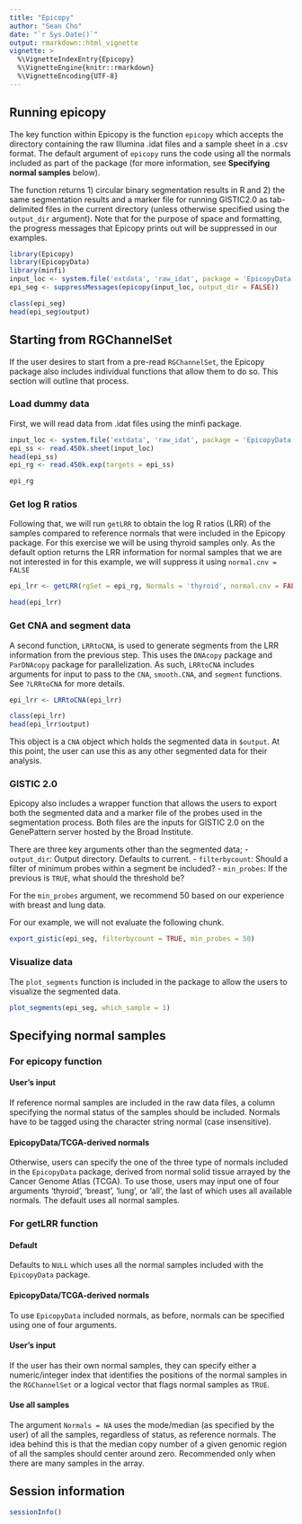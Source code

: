 ```yaml
---
title: "Epicopy"
author: "Sean Cho"
date: "`r Sys.Date()`"
output: rmarkdown::html_vignette
vignette: >
  %\VignetteIndexEntry{Epicopy}
  %\VignetteEngine{knitr::rmarkdown}
  %\VignetteEncoding{UTF-8}
---
```


## Running epicopy

The key function within Epicopy is the function `epicopy` which accepts the directory containing the raw Illumina .idat files and a sample sheet in a .csv format. The default argument of `epicopy` runs the code using all the normals included as part of the package (for more information, see **Specifying normal samples** below). 

The function returns 1) circular binary segmentation results in R and 2) the same segmentation results and a marker file for running GISTIC2.0 as tab-delimited files in the current directory (unless otherwise specified using the `output_dir` argument). Note that for the purpose of space and formatting, the progress messages that Epicopy prints out will be suppressed in our examples.

```r
library(Epicopy)
library(EpicopyData)
library(minfi)
input_loc <- system.file('extdata', 'raw_idat', package = 'EpicopyData')
epi_seg <- suppressMessages(epicopy(input_loc, output_dir = FALSE))
```

```r
class(epi_seg)
head(epi_seg$output)
```

## Starting from RGChannelSet

If the user desires to start from a pre-read `RGChannelSet`, the Epicopy package also includes individual functions that allow them to do so. This section will outline that process.

### Load dummy data

First, we will read data from .idat files using the minfi package.

```r
input_loc <- system.file('extdata', 'raw_idat', package = 'EpicopyData')
epi_ss <- read.450k.sheet(input_loc)
head(epi_ss)
epi_rg <- read.450k.exp(targets = epi_ss)
```

```r
epi_rg
```

### Get log R ratios

Following that, we will run `getLRR` to obtain the log R ratios (LRR) of the samples compared to reference normals that were included in the Epicopy package. For this exercise we will be using thyroid samples only. As the default option returns the LRR information for normal samples that we are not interested in for this example, we will suppress it using `normal.cnv = FALSE`

```r
epi_lrr <- getLRR(rgSet = epi_rg, Normals = 'thyroid', normal.cnv = FALSE)
```

```r
head(epi_lrr)
```

### Get CNA and segment data

A second function, `LRRtoCNA`, is used to generate segments from the LRR information from the previous step. This uses the `DNAcopy` package and `ParDNAcopy` package for parallelization. As such, `LRRtoCNA` includes arguments for input to pass to the `CNA`, `smooth.CNA`, and `segment` functions. See `?LRRtoCNA` for more details.

```r
epi_lrr <- LRRtoCNA(epi_lrr)
```

```r
class(epi_lrr)
head(epi_lrr$output)
```

This object is a `CNA` object which holds the segmented data in `$output`. At this point, the user can use this as any other segmented data for their analysis.

### GISTIC 2.0

Epicopy also includes a wrapper function that allows the users to export both the segmented data and a marker file of the probes used in the segmentation process. Both files are the inputs for GISTIC 2.0 on the GenePattern server hosted by the Broad Institute.

There are three key arguments other than the segmented data;
- `output_dir`: Output directory. Defaults to current.
- `filterbycount`: Should a filter of minimum probes within a segment be included?
- `min_probes`: If the previous is `TRUE`, what should the threshold be?

For the `min_probes` argument, we recommend 50 based on our experience with breast and lung data.

For our example, we will not evaluate the following chunk.

```r
export_gistic(epi_seg, filterbycount = TRUE, min_probes = 50)
```

### Visualize data

The `plot_segments` function is included in the package to allow the users to visualize the segmented data.

```r
plot_segments(epi_seg, which_sample = 1)
```

## Specifying normal samples

### For epicopy function

#### User's input
If reference normal samples are included in the raw data files, a column specifying the normal status of the samples should be included. Normals have to be tagged using the character string normal (case insensitive).  

#### EpicopyData/TCGA-derived normals
Otherwise, users can specify the one of the three type of normals included in the `EpicopyData` package, derived from normal solid tissue arrayed by the Cancer Genome Atlas (TCGA). To use those, users may input one of four arguments 'thyroid', 'breast', 'lung', or 'all', the last of which uses all available normals. The default uses all normal samples.

### For getLRR function

#### Default
Defaults to `NULL` which uses all the normal samples included with the `EpicopyData` package.

#### EpicopyData/TCGA-derived normals
To use `EpicopyData` included normals, as before, normals can be specified using one of four arguments. 

#### User's input
If the user has their own normal samples, they can specify either a numeric/integer index that identifies the positions of the normal samples in the `RGChannelSet` or a logical vector that flags normal samples as `TRUE`.

#### Use all samples
The argument `Normals = NA` uses the mode/median (as specified by the user) of all the samples, regardless of status, as reference normals. The idea behind this is that the median copy number of a given genomic region of all the samples should center around zero. Recommended only when there are many samples in the array.

## Session information

```r
sessionInfo()
```